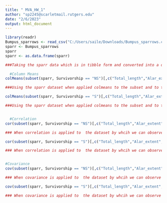 ---
title: " MVA_HW_1"
author: "sp2245@scarletmail.rutgers.edu"
date: "2/6/2023"
output: html_document
---
  
```{r}
library(readr)
Bumpus_sparrows <- read_csv("C:/Users/saile/Downloads/Bumpus_sparrows.csv")
sparr <- Bumpus_sparrows
sparr
sparr <- as.data.frame(sparr)

###Taking the sparr data which is in tibble form and converted into a dataframe###

  #Column Means
colMeans(subset(sparr, Survivorship == "NS")[,c("Total_length","Alar_extent","L_beak_head","L_humerous","L_keel_sternum")])

###Using the sparr dataset when applied colmeans to the subset and to the column " Survivorship" , by only considering "NS" type in that column and you can see that the highest means for a partucular column is for "Alar_extent" and least is for " L_humerous"### 

colMeans(subset(sparr, Survivorship == "S")[,c("Total_length","Alar_extent","L_beak_head","L_humerous","L_keel_sternum")])

###Using the sparr dataset when applied colmeans to the subset and to the column " Survivorship" , by only considering "S" type in that column# and when  applied colmeans to it the highest means for a partucular column is for "Alar_extent" and least is for " L_humerous## 


  #Correlation
cor(subset(sparr, Survivorship == "NS")[,c("Total_length","Alar_extent","L_beak_head","L_humerous","L_keel_sternum")])

### When correlation is applied to  the dataset by whcih we can observe  which two columns are closely related to eachother. First, we have applied it for 'NS' and the columns mentioned in the dataset.The highest correlation is between " L_beak_head" and " L_humerous" which is 0.83 and the lowest correlation is between "L_ keel_sternum " and "L_beak_head" which is 0.56###

cor(subset(sparr, Survivorship == "S")[,c("Total_length","Alar_extent","L_beak_head","L_humerous","L_keel_sternum")])

### When correlation is applied to  the dataset by whcih we can observe  which two columns are closely related to eachother. First, we have applied it for 'S' and the columns mentioned in the dataset.The highest correlation is between "Alar_extent" and " L_humerous" which is 0.74 and the lowest correlation is between "L_ keel_sternum " and "Alar_extent" which is 0.27###


#Covariance
cov(subset(sparr, Survivorship == "NS")[,c("Total_length","Alar_extent","L_beak_head","L_humerous","L_keel_sternum")])

### When covariance is applied to  the dataset by whcih we can observe  which two columns are closely related to eachother. First, we have applied it for 'NS' and the columns mentioned in the dataset.The highest covariance  is between "Total_length" and "Alar_extent" which is 17.19 and the lowest covariance is between "L_humerous " and "L_beak_head" which is 0.46###

cov(subset(sparr, Survivorship == "S")[,c("Total_length","Alar_extent","L_beak_head","L_humerous","L_keel_sternum")])

### When covariance is applied to  the dataset by whcih we can observe  which two columns are closely related to eachother. First, we have applied it for 'S' and the columns mentioned in the dataset.The highest covariance is between "Alar_extent" and " L_beak_head" which is 1.91 and the lowest covariance is between "L_ keel_sternum " and "L_beak_head" which is 0.23###

```

